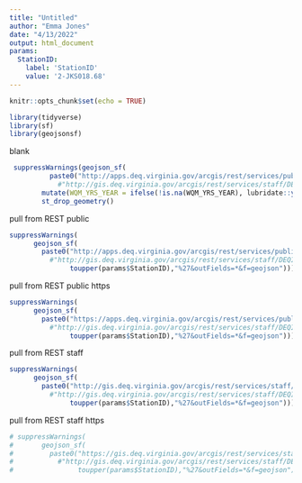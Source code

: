 ```yaml
---
title: "Untitled"
author: "Emma Jones"
date: "4/13/2022"
output: html_document
params:
  StationID:
    label: 'StationID'
    value: '2-JKS018.68'
---
```


```r
knitr::opts_chunk$set(echo = TRUE)

library(tidyverse)
library(sf)
library(geojsonsf)

```


blank

```r
 suppressWarnings(geojson_sf(
          paste0("http://apps.deq.virginia.gov/arcgis/rest/services/public/WQM_STATIONS_ALL/MapServer/0/query?&where=STATION_ID%3D%272-JKS023.61%27&outFields=*&f=geojson")))[1,] %>%
            #"http://gis.deq.virginia.gov/arcgis/rest/services/staff/DEQInternalDataViewer/MapServer/104/query?&where=STATION_ID%3D%272-JKS023.61%27&outFields=*&f=geojson")))[1,] %>%
        mutate(WQM_YRS_YEAR = ifelse(!is.na(WQM_YRS_YEAR), lubridate::year(as.Date(as.POSIXct(WQM_YRS_YEAR/1000, origin="1970-01-01"))), NA)) %>%
        st_drop_geometry()
```


pull from REST public
```r
suppressWarnings(
      geojson_sf(
        paste0("http://apps.deq.virginia.gov/arcgis/rest/services/public/WQM_STATIONS_ALL/MapServer/0/query?&where=STATION_ID%3D%27",
          #"http://gis.deq.virginia.gov/arcgis/rest/services/staff/DEQInternalDataViewer/MapServer/104/query?&where=STATION_ID%3D%27",
               toupper(params$StationID),"%27&outFields=*&f=geojson")))
```

pull from REST public https

```r
suppressWarnings(
      geojson_sf(
        paste0("https://apps.deq.virginia.gov/arcgis/rest/services/public/WQM_STATIONS_ALL/MapServer/0/query?&where=STATION_ID%3D%27",
          #"http://gis.deq.virginia.gov/arcgis/rest/services/staff/DEQInternalDataViewer/MapServer/104/query?&where=STATION_ID%3D%27",
               toupper(params$StationID),"%27&outFields=*&f=geojson")))
```

pull from REST staff

```r
suppressWarnings(
      geojson_sf(
        paste0("http://gis.deq.virginia.gov/arcgis/rest/services/staff/DEQInternalDataViewer/MapServer/104/query?&where=STATION_ID%3D%27",
          #"http://gis.deq.virginia.gov/arcgis/rest/services/staff/DEQInternalDataViewer/MapServer/104/query?&where=STATION_ID%3D%27",
               toupper(params$StationID),"%27&outFields=*&f=geojson")))
```


pull from REST staff https
```r
# suppressWarnings(
#       geojson_sf(
#         paste0("https://gis.deq.virginia.gov/arcgis/rest/services/staff/DEQInternalDataViewer/MapServer/104/query?&where=STATION_ID%3D%27",
#           #"http://gis.deq.virginia.gov/arcgis/rest/services/staff/DEQInternalDataViewer/MapServer/104/query?&where=STATION_ID%3D%27",
#                toupper(params$StationID),"%27&outFields=*&f=geojson")))
```

